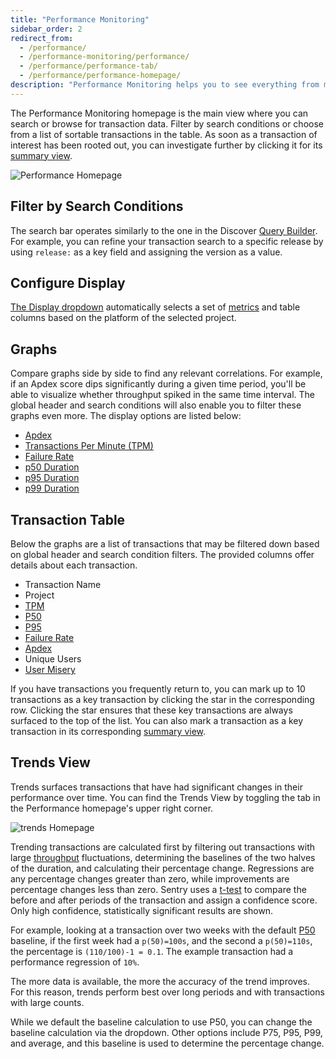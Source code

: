 ```yaml
---
title: "Performance Monitoring"
sidebar_order: 2
redirect_from:
  - /performance/
  - /performance-monitoring/performance/
  - /performance/performance-tab/
  - /performance/performance-homepage/
description: "Performance Monitoring helps you to see everything from macro-level metrics to micro-level spans, and you'll be able to cross-reference transactions with related issues, and customize queries."
---
```


The Performance Monitoring homepage is the main view where you can search or browse for transaction data. Filter by search conditions or choose from a list of sortable transactions in the table. As soon as a transaction of interest has been rooted out, you can investigate further by clicking it for its [summary view](/product/performance/transaction-summary/).

![Performance Homepage](perf-homepage.png)

## Filter by Search Conditions

The search bar operates similarly to the one in the Discover [Query Builder](/product/discover-queries/query-builder/#filter-by-search-conditions). For example, you can refine your transaction search to a specific release by using `release:` as a key field and assigning the version as a value.

## Configure Display

[The Display dropdown](display/) automatically selects a set of [metrics](metrics/) and table columns based on the platform of the selected project.

## Graphs

Compare graphs side by side to find any relevant correlations. For example, if an Apdex score dips significantly during a given time period, you'll be able to visualize whether throughput spiked in the same time interval. The global header and search conditions will also enable you to filter these graphs even more. The display options are listed below:

- [Apdex](/product/performance/metrics/#apdex)
- [Transactions Per Minute (TPM)](/product/performance/metrics/#throughput-total-tpm-tps)
- [Failure Rate](/product/performance/metrics/#failure-rate)
- [p50 Duration](/product/performance/metrics/#p50-threshold)
- [p95 Duration](/product/performance/metrics/#p95-threshold)
- [p99 Duration](/product/performance/metrics/#p99-threshold)

## Transaction Table

Below the graphs are a list of transactions that may be filtered down based on global header and search condition filters. The provided columns offer details about each transaction.

- Transaction Name
- Project
- [TPM](/product/performance/metrics/#throughput-total-tpm-tps)
- [P50](/product/performance/metrics/#average-transaction-duration)
- [P95](/product/performance/metrics/#p95-threshold)
- [Failure Rate](/product/performance/metrics/#failure-rate)
- [Apdex](/product/performance/metrics/#apdex)
- Unique Users
- [User Misery](/product/performance/metrics/#user-misery)

If you have transactions you frequently return to, you can mark up to 10 transactions as a key transaction by clicking the star in the corresponding row. Clicking the star ensures that these key transactions are always surfaced to the top of the list. You can also mark a transaction as a key transaction in its corresponding [summary view](/product/performance/transaction-summary/#key-transaction).

## Trends View

Trends surfaces transactions that have had significant changes in their performance over time. You can find the Trends View by toggling the tab in the Performance homepage's upper right corner.

![trends Homepage](trends-homepage.png)

Trending transactions are calculated first by filtering out transactions with large [throughput](/product/performance/metrics/#throughput-total-tpm-tps) fluctuations, determining the baselines of the two halves of the duration, and calculating their percentage change. Regressions are any percentage changes greater than zero, while improvements are percentage changes less than zero.
Sentry uses a [t-test](https://academic.oup.com/beheco/article/17/4/688/215960) to compare the before and after periods of the transaction and assign a confidence score. Only high confidence, statistically significant results are shown.

For example, looking at a transaction over two weeks with the default [P50](/product/performance/metrics/#average-transaction-duration) baseline, if the first week had a `p(50)=100s`, and the second a `p(50)=110s`, the percentage is `(110/100)-1 = 0.1`. The example transaction had a performance regression of `10%`.

The more data is available, the more the accuracy of the trend improves. For this reason, trends perform best over long periods and with transactions with large counts.

While we default the baseline calculation to use P50, you can change the baseline calculation via the dropdown. Other options include P75, P95, P99, and average, and this baseline is used to determine the percentage change.
